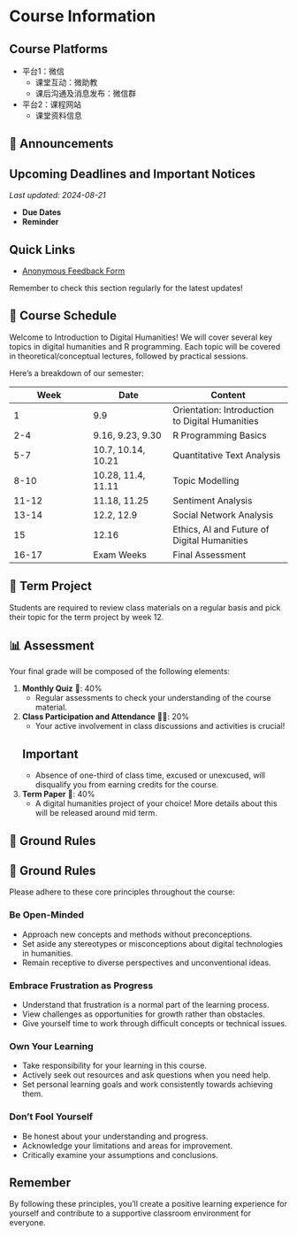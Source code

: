 # Course Information
::: {.callout-note}
## Course Platforms
- 平台1：微信
   - 课堂互动：微助教
   - 课后沟通及消息发布：微信群
- 平台2：课程网站
   - 课堂资料信息
:::

## 📢 Announcements



::: {.callout-tip}
## Upcoming Deadlines and Important Notices
*Last updated: 2024-08-21*

- [**Due Dates**]{.highlight-orange} 
- [**Reminder**]{.highlight-yellow} 

:::

::: {.callout-note}
## Quick Links
- [Anonymous Feedback Form]()

:::


[Remember to check this section regularly for the latest updates!]{.highlight-blue}



## 📅 Course Schedule

Welcome to Introduction to Digital Humanities! We will cover several key topics in digital humanities and R programming. [Each topic will be covered in theoretical/conceptual lectures, followed by practical sessions.]{.highlight-blue} 

Here's a breakdown of our semester:


| Week | Date | Content |
|------|------|---------|
| 1 | 9.9 | <span class="highlight-yellow">Orientation: Introduction to Digital Humanities</span> |
| 2-4 | 9.16, 9.23, 9.30 | <span class="highlight-green">R Programming Basics</span> |
| 5-7 | 10.7, 10.14, 10.21 | <span class="highlight-blue">Quantitative Text Analysis</span> |
| 8-10 | 10.28, 11.4, 11.11 | <span class="highlight-pink">Topic Modelling</span> |
| 11-12 | 11.18, 11.25 | <span class="highlight-orange">Sentiment Analysis</span> |
| 13-14 | 12.2, 12.9 | <span class="highlight-green">Social Network Analysis</span> |
| 15 | 12.16 | <span class="highlight-yellow">Ethics, AI and Future of Digital Humanities</span> |
| 16-17 | Exam Weeks | Final Assessment |

::: {.callout-note icon="false"}
## 🎯 Term Project 
Students are required to review class materials on a regular basis and pick their topic for the term project by week 12.
:::

## 📊 Assessment

Your final grade will be composed of the following elements:

1. **Monthly Quiz** 📝: <span class="highlight-blue">40%</span>
   - Regular assessments to check your understanding of the course material.

2. **Class Participation and Attendance** 🙋‍♀️: <span class="highlight-green">20%</span>
   - Your active involvement in class discussions and activities is crucial!
   
   ::: {.callout-note}
   ## Important
   - Absence of one-third of class time, excused or unexcused, will disqualify you from earning credits for the course.
   :::

3. **Term Paper** 📄: <span class="highlight-orange">40%</span>
   - A digital humanities project of your choice! More details about this will be released around mid term. 


## 🚀 Ground Rules

:::{.callout-note icon="false"}
# 🫡 Ground Rules
Please adhere to these core principles throughout the course:
:::

### Be Open-Minded {.unnumbered}

- Approach new concepts and methods without preconceptions.
- Set aside any stereotypes or misconceptions about digital technologies in humanities.
- Remain receptive to diverse perspectives and unconventional ideas.

### Embrace Frustration as Progress {.unnumbered}

- Understand that frustration is a normal part of the learning process.
- View challenges as opportunities for growth rather than obstacles.
- Give yourself time to work through difficult concepts or technical issues.

### Own Your Learning {.unnumbered}

- Take responsibility for your learning in this course.
- Actively seek out resources and ask questions when you need help.
- Set personal learning goals and work consistently towards achieving them.

### Don't Fool Yourself {.unnumbered}

- Be honest about your understanding and progress.
- Acknowledge your limitations and areas for improvement.
- Critically examine your assumptions and conclusions.

:::{.callout-note}
## Remember
By following these principles, you'll create a positive learning experience for yourself and contribute to a supportive classroom environment for everyone.
:::